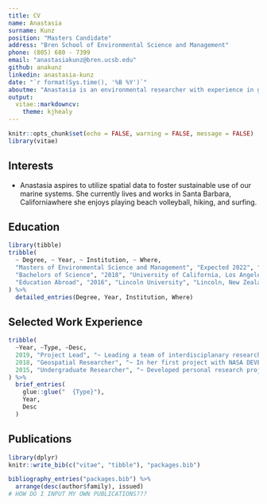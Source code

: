 ```yaml
---
title: CV
name: Anastasia
surname: Kunz
position: "Masters Candidate"
address: "Bren School of Environmental Science and Management"
phone: (805) 680 - 7399
email: "anastasiakunz@bren.ucsb.edu"
github: anakunz
linkedin: anastasia-kunz
date: "`r format(Sys.time(), '%B %Y')`"
aboutme: "Anastasia is an environmental researcher with experience in geospatial science."
output: 
  vitae::markdowncv:
    theme: kjhealy
---
```


```r
knitr::opts_chunk$set(echo = FALSE, warning = FALSE, message = FALSE)
library(vitae)
```

## Interests

 * Anastasia aspires to utilize spatial data to foster sustainable use of our marine systems. She currently lives and works in Santa Barbara, Californiawhere she enjoys playing beach volleyball, hiking, and surfing.

## Education

```r
library(tibble)
tribble(
  ~ Degree, ~ Year, ~ Institution, ~ Where,
  "Masters of Environmental Science and Management", "Expected 2022", "Donald Bren School at University of California, Santa Barbara", "Santa Barbara, California",
  "Bachelors of Science", "2018", "University of California, Los Angeles", "Los Angeles, California",
  "Education Abroad", "2016", "Lincoln University", "Lincoln, New Zealand"
) %>% 
  detailed_entries(Degree, Year, Institution, Where)
```

## Selected Work Experience

```r
tribble(
  ~Year, ~Type, ~Desc,
  2019, "Project Lead", "~ Leading a team of interdisciplanary researchers, Anastasia worked under NASA DEVELOP to create an ArcGIS Toolbox to assist the USGS and National Park Service in monitoring harmful eutrophication and resultant algal blooms in Rocky Mountain National Park alpine lakes",
  2018, "Geospatial Researcher", "~ In her first project with NASA DEVELOP, Anastasia worked with the USDA Agricultural Research Service to improve species distribution modeling of crop wild relatives for the National Plant Germplasm System, utilizing NASA Earth observations and European Space Agency satellite imagery.",
  2015, "Undergraduate Researcher", "~ Developed personal research project studying therapeutic strategies combatting toxic ⍺-synuclein oligomers characteristic to Parkinson’s disease contributing to a larger study published in Journal of Neuroscience Research."
) %>% 
  brief_entries(
    glue::glue("  {Type}"),
    Year, 
    Desc
  )
```

## Publications

```r
library(dplyr)
knitr::write_bib(c("vitae", "tibble"), "packages.bib")

bibliography_entries("packages.bib") %>%
  arrange(desc(author$family), issued)
# HOW DO I INPUT MY OWN PUBLICATIONS???
```

